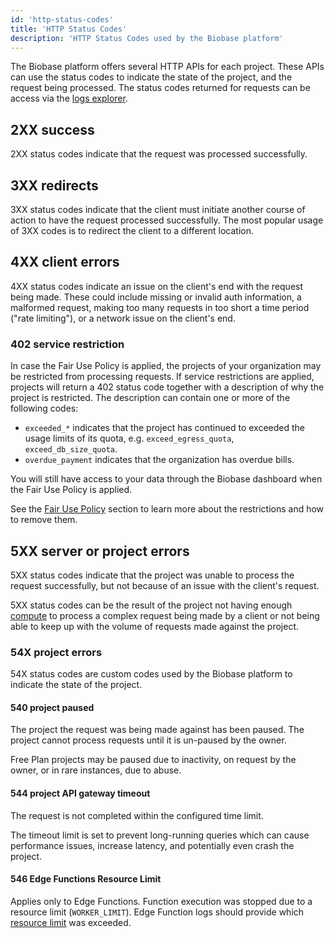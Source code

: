 ```yaml
---
id: 'http-status-codes'
title: 'HTTP Status Codes'
description: 'HTTP Status Codes used by the Biobase platform'
---
```


The Biobase platform offers several HTTP APIs for each project. These APIs can use the status codes to indicate the state of the project, and the request being processed. The status codes returned for requests can be access via the [logs explorer](../platform/logs#logs-explorer).

## 2XX success

2XX status codes indicate that the request was processed successfully.

## 3XX redirects

3XX status codes indicate that the client must initiate another course of action to have the request processed successfully. The most popular usage of 3XX codes is to redirect the client to a different location.

## 4XX client errors

4XX status codes indicate an issue on the client's end with the request being made. These could include missing or invalid auth information, a malformed request, making too many requests in too short a time period ("rate limiting"), or a network issue on the client's end.

### 402 service restriction

In case the Fair Use Policy is applied, the projects of your organization may be restricted from processing requests. If service restrictions are applied, projects will return a 402 status code together with a description of why the project is restricted. The description can contain one or more of the following codes:

- `exceeded_*` indicates that the project has continued to exceeded the usage limits of its quota, e.g. `exceed_egress_quota`, `exceed_db_size_quota`.
- `overdue_payment` indicates that the organization has overdue bills.

You will still have access to your data through the Biobase dashboard when the Fair Use Policy is applied.

See the [Fair Use Policy](/docs/guides/platform/billing-faq#fair-use-policy) section to learn more about the restrictions and how to remove them.

## 5XX server or project errors

5XX status codes indicate that the project was unable to process the request successfully, but not because of an issue with the client's request.

5XX status codes can be the result of the project not having enough [compute](/docs/guides/platform/compute-add-ons) to process a complex request being made by a client or not being able to keep up with the volume of requests made against the project.

### 54X project errors

54X status codes are custom codes used by the Biobase platform to indicate the state of the project.

#### 540 project paused

The project the request was being made against has been paused. The project cannot process requests until it is un-paused by the owner.

Free Plan projects may be paused due to inactivity, on request by the owner, or in rare instances, due to abuse.

#### 544 project API gateway timeout

The request is not completed within the configured time limit.

The timeout limit is set to prevent long-running queries which can cause performance issues, increase latency, and potentially even crash the project.

#### 546 Edge Functions Resource Limit

Applies only to Edge Functions. Function execution was stopped due to a resource limit (`WORKER_LIMIT`). Edge Function logs should provide which [resource limit](/guides/functions/limits) was exceeded.
